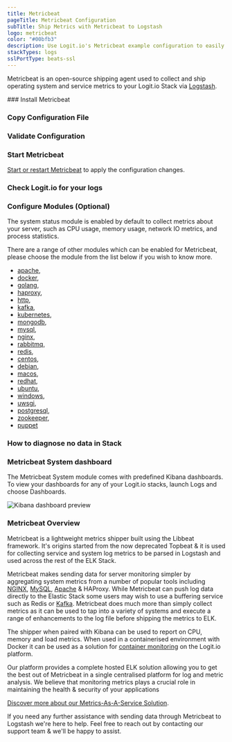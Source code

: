 ```yaml
---
title: Metricbeat
pageTitle: Metricbeat Configuration
subTitle: Ship Metrics with Metricbeat to Logstash
logo: metricbeat
color: "#00bfb3"
description: Use Logit.io's Metricbeat example configuration to easily forward and send your logs to Logstash and Elasticsearch.
stackTypes: logs
sslPortType: beats-ssl
---
```


Metricbeat is an open-source shipping agent used to collect and ship 
operating system and service metrics to your Logit.io Stack 
via [Logstash](/integrations/log-management/shippers/logstash).

<Steps>
  ### Install Metricbeat

  <InstallBeat beatname="metricbeat" />

  ### Copy Configuration File

  <MetricbeatOutput />

  ### Validate Configuration

  <ValidateBeat beatname="metricbeat" />

  ### Start Metricbeat

  [Start or restart Metricbeat](https://www.elastic.co/guide/en/beats/metricbeat/master/metricbeat-starting.html) 
  to apply the configuration changes.

  ### Check Logit.io for your logs

  <LaunchStack utmMedium="logs" utmCampaign="metricbeat" source="metricbeat" />

  ### Configure Modules (Optional)

  The system status module is enabled by default to collect metrics about your server, such as CPU usage, 
  memory usage, network IO metrics, and process statistics.

  There are a range of other modules which can be enabled for Metricbeat, please choose the module from 
  the list below if you wish to know more.

  - [apache](/integrations/infrastructure-metrics/platforms/metricbeat-module-apache),
  - [docker](/integrations/infrastructure-metrics/platforms/metricbeat-module-docker),
  - [golang](/integrations/infrastructure-metrics/languages-and-libraries/metricbeat-module-golang),
  - [haproxy](/integrations/infrastructure-metrics/platforms/metricbeat-module-haproxy),
  - [http](/integrations/infrastructure-metrics/protocols/metricbeat-module-http),
  - [kafka](/integrations/infrastructure-metrics/platforms/metricbeat-module-kafka),
  - [kubernetes](/integrations/infrastructure-metrics/platforms/metricbeat-module-kubernetes),
  - [mongodb](/integrations/infrastructure-metrics/applications/mongodb-metrics),
  - [mysql](/integrations/infrastructure-metrics/applications/mysql-metrics),
  - [nginx](/integrations/infrastructure-metrics/platforms/metricbeat-module-nginx),
  - [rabbitmq](/integrations/infrastructure-metrics/message-queues/metricbeat-module-rabbitmq),
  - [redis](/integrations/infrastructure-metrics/message-queues/metricbeat-module-redis),
  - [centos](/integrations/infrastructure-metrics/operating-systems/metricbeat-module-system-centos),
  - [debian](/integrations/infrastructure-metrics/operating-systems/metricbeat-module-system-debian),
  - [macos](/integrations/infrastructure-metrics/operating-systems/metricbeat-module-system-macos),
  - [redhat](/integrations/infrastructure-metrics/operating-systems/metricbeat-module-system-redhat),
  - [ubuntu](/integrations/infrastructure-metrics/operating-systems/metricbeat-module-system-ubuntu),
  - [windows](/integrations/infrastructure-metrics/operating-systems/metricbeat-module-system-windows),
  - [uwsgi](/integrations/infrastructure-metrics/operating-systems/metricbeat-module-uwsgi),
  - [postgresql](/integrations/infrastructure-metrics/applications/postgresql-metrics),
  - [zookeeper](/integrations/infrastructure-metrics/platforms/metricbeat-module-zookeeper),
  - [puppet](/integrations/infrastructure-metrics/applications/puppet)

  ### How to diagnose no data in Stack

  <DiagnoseNoData />

  ### Metricbeat System dashboard

  The Metricbeat System module comes with predefined Kibana dashboards. To view your dashboards for any of your Logit.io stacks, launch Logs and choose Dashboards.

  ![Kibana dashboard preview](@/images/integrations/metricbeats/metricbeat_system_module.png)

</Steps>

### Metricbeat Overview

Metricbeat is a lightweight metrics shipper built using the Libbeat framework. It's origins started from the 
now deprecated Topbeat & it is used for collecting service and system log metrics to be parsed in Logstash 
and used across the rest of the ELK Stack.

Metricbeat makes sending data for server monitoring simpler by aggregating system metrics from a number of 
popular tools including [NGINX](/integrations/log-management/applications/nginx), 
[MySQL](/integrations/log-management/applications/mysql), 
[Apache](/integrations/log-management/applications/apache) & HAProxy. While Metricbeat 
can push log data directly to the Elastic Stack some users may wish to use a buffering service 
such as Redis or [Kafka](/integrations/log-management/message-queues/kafka). 
Metricbeat does much more than simply collect metrics as it can be used to tap 
into a variety of systems and execute a range of enhancements to the log file before shipping the metrics to ELK.

The shipper when paired with Kibana can be used to report on CPU, memory and load metrics. When used in a containerised 
environment with Docker it can be used as a solution for 
[container monitoring](https://logit.io/solutions/monitoring/container-monitoring/) on the Logit.io platform.
      
Our platform provides a complete hosted ELK solution allowing you to get the best out of Metricbeat in a single 
centralised platform for log and metric analysis. We believe that monitoring metrics plays a crucial role in maintaining 
the health & security of your applications

[Discover more about our Metrics-As-A-Service Solution](https://logit.io/platform/metrics/metrics-as-a-service).
      
If you need any further assistance with sending data through Metricbeat to Logstash we're here to help. Feel free to 
reach out by contacting our support team <IntercomButton text="via live chat" /> & we'll be happy to assist.
